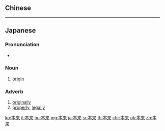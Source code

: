 {{also|本來}}
==Chinese==
{{zh-see|本來}}

----

==Japanese==
{{ja-kanjitab|ほん|らい|yomi=o}}

===Pronunciation===
* {{ja-pron|ほんらい|yomi=o}}

===Noun===
{{ja-noun|ほんらい|kyu=本來}}

# [[origin]]

===Adverb===
{{ja-pos|adverb|ほんらい|kyu=本來}}

# [[originally]]
# [[properly]], [[legally]]

[[ko:本来]]
[[it:本来]]
[[hu:本来]]
[[mg:本来]]
[[ja:本来]]
[[sr:本来]]
[[th:本来]]
[[chr:本来]]
[[uk:本来]]
[[zh:本来]]
